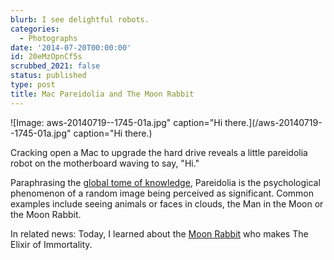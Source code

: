 ```yaml
---
blurb: I see delightful robots.
categories:
  - Photographs
date: '2014-07-20T00:00:00'
id: 20eMzOpnCf5s
scrubbed_2021: false
status: published
type: post
title: Mac Pareidolia and The Moon Rabbit
---
```


![Image: aws-20140719--1745-01a.jpg" caption="Hi there.](/aws-20140719--1745-01a.jpg" caption="Hi there.) 

Cracking open a Mac to upgrade the hard drive reveals a little pareidolia robot on the motherboard waving to say, "Hi."

Paraphrasing the [global tome of knowledge](http://en.wikipedia.org/wiki/Pareidolia), Pareidolia is the psychological phenomenon of a random image being perceived as significant. Common examples include seeing animals or faces in clouds, the Man in the Moon or the Moon Rabbit. 

In related news: Today, I learned about the [Moon Rabbit](http://en.wikipedia.org/wiki/Moon_rabbit) who makes The Elixir of Immortality.
